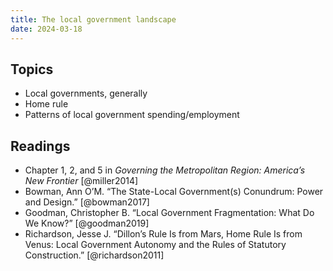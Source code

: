 ```yaml
---
title: The local government landscape
date: 2024-03-18
---
```


## Topics

-   Local governments, generally
-   Home rule 
-   Patterns of local government spending/employment

## Readings

- Chapter 1, 2, and 5 in *Governing the Metropolitan Region: America’s New Frontier* [@miller2014]
- Bowman, Ann O’M. “The State-Local Government(s) Conundrum: Power and Design.” [@bowman2017]
- Goodman, Christopher B. “Local Government Fragmentation: What Do We Know?” [@goodman2019]
- Richardson, Jesse J. “Dillon’s Rule Is from Mars, Home Rule Is from Venus: Local Government Autonomy and the Rules of Statutory Construction.” [@richardson2011]